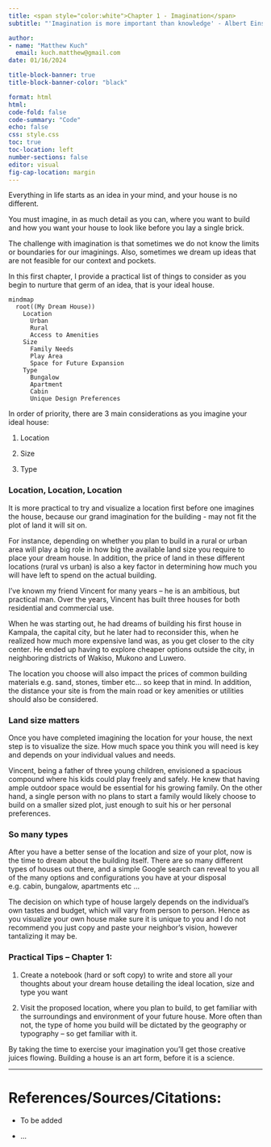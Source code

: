 ```yaml
---
title: <span style="color:white">Chapter 1 - Imagination</span>
subtitle: "'Imagination is more important than knowledge' - Albert Einstein"

author: 
- name: "Matthew Kuch"
  email: kuch.matthew@gmail.com
date: 01/16/2024

title-block-banner: true
title-block-banner-color: "black"

format: html
html:
code-fold: false
code-summary: "Code"
echo: false
css: style.css
toc: true
toc-location: left
number-sections: false
editor: visual
fig-cap-location: margin
---
```


Everything in life starts as an idea in your mind, and your house is no different.

You must imagine, in as much detail as you can, where you want to build and how you want your house to look like before you lay a single brick.

The challenge with imagination is that sometimes we do not know the limits or boundaries for our imaginings. Also, sometimes we dream up ideas that are not feasible for our context and pockets.

In this first chapter, I provide a practical list of things to consider as you begin to nurture that germ of an idea, that is your ideal house.

```mermaid

mindmap
  root((My Dream House))
    Location
      Urban
      Rural
      Access to Amenities
    Size
      Family Needs
      Play Area
      Space for Future Expansion
    Type
      Bungalow
      Apartment
      Cabin
      Unique Design Preferences

```

In order of priority, there are 3 main considerations as you imagine your ideal house:

1.  Location

2.  Size

3.  Type

### Location, Location, Location

It is more practical to try and visualize a location first before one imagines the house, because our grand imagination for the building - may not fit the plot of land it will sit on.

For instance, depending on whether you plan to build in a rural or urban area will play a big role in how big the available land size you require to place your dream house. In addition, the price of land in these different locations (rural vs urban) is also a key factor in determining how much you will have left to spend on the actual building.

I’ve known my friend Vincent for many years – he is an ambitious, but practical man. Over the years, Vincent has built three houses for both residential and commercial use.

When he was starting out, he had dreams of building his first house in Kampala, the capital city, but he later had to reconsider this, when he realized how much more expensive land was, as you get closer to the city center. He ended up having to explore cheaper options outside the city, in neighboring districts of Wakiso, Mukono and Luwero.

The location you choose will also impact the prices of common building materials e.g. sand, stones, timber etc… so keep that in mind. In addition, the distance your site is from the main road or key amenities or utilities should also be considered.

### Land size matters

Once you have completed imagining the location for your house, the next step is to visualize the size. How much space you think you will need is key and depends on your individual values and needs.

Vincent, being a father of three young children, envisioned a spacious compound where his kids could play freely and safely. He knew that having ample outdoor space would be essential for his growing family. On the other hand, a single person with no plans to start a family would likely choose to build on a smaller sized plot, just enough to suit his or her personal preferences.

### So many types

After you have a better sense of the location and size of your plot, now is the time to dream about the building itself. There are so many different types of houses out there, and a simple Google search can reveal to you all of the many options and configurations you have at your disposal e.g. cabin, bungalow, apartments etc …

The decision on which type of house largely depends on the individual’s own tastes and budget, which will vary from person to person. Hence as you visualize your own house make sure it is unique to you and I do not recommend you just copy and paste your neighbor’s vision, however tantalizing it may be.

### Practical Tips – Chapter 1:

1.  Create a notebook (hard or soft copy) to write and store all your thoughts about your dream house detailing the ideal location, size and type you want

2.  Visit the proposed location, where you plan to build, to get familiar with the surroundings and environment of your future house. More often than not, the type of home you build will be dictated by the geography or typography – so get familiar with it.

By taking the time to exercise your imagination you’ll get those creative juices flowing. Building a house is an art form, before it is a science.

------------------------------------------------------------------------

# References/Sources/Citations:

-   To be added

-   ...
